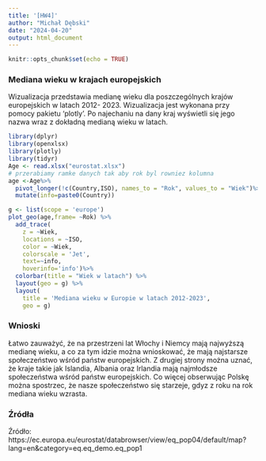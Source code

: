 ---
title: '[HW4]'
author: "Michał Dębski"
date: "2024-04-20"
output: html_document
---

```{r setup, include=FALSE}
knitr::opts_chunk$set(echo = TRUE)
```
### Mediana wieku w krajach europejskich
Wizualizacja przedstawia medianę wieku dla poszczególnych krajów europejskich w latach 2012- 2023. Wizualizacja jest wykonana przy pomocy pakietu 'plotly'. Po najechaniu na dany kraj wyświetli się jego nazwa wraz z dokładną medianą wieku w latach. 
  
```{r echo=FALSE, message=FALSE, warning=FALSE}
library(dplyr)
library(openxlsx)
library(plotly)
library(tidyr)
Age <- read.xlsx("eurostat.xlsx")
# przerabiamy ramke danych tak aby rok byl rowniez kolumna
age <-Age%>%
  pivot_longer(!c(Country,ISO), names_to = "Rok", values_to = "Wiek")%>%
  mutate(info=paste0(Country))

```



```{r echo=FALSE, message=FALSE, warning=FALSE}
g <- list(scope = 'europe')
plot_geo(age,frame= ~Rok) %>%
  add_trace(
    z = ~Wiek,
    locations = ~ISO,
    color = ~Wiek,
    colorscale = 'Jet',
    text=~info, 
    hoverinfo='info')%>%
  colorbar(title = "Wiek w latach") %>%
  layout(geo = g) %>%
  layout(
    title = 'Mediana wieku w Europie w latach 2012-2023',
    geo = g)
```




### Wnioski 
Łatwo zauważyć, że na przestrzeni lat Włochy i Niemcy mają najwyższą medianę wieku, a co za tym idzie można wnioskować, że mają najstarsze społeczeństwo wśród państw europejskich. Z drugiej strony można uznać, że kraje takie jak Islandia, Albania oraz Irlandia mają najmłodsze społeczeństwa wśród państw europejskich. Co więcej obserwując Polskę można spostrzec, że nasze społeczeństwo się starzeje, gdyz z roku na rok mediana wieku wzrasta. 
  
### Źródła 
Źródło: https://ec.europa.eu/eurostat/databrowser/view/eq_pop04/default/map?lang=en&category=eq.eq_demo.eq_pop1